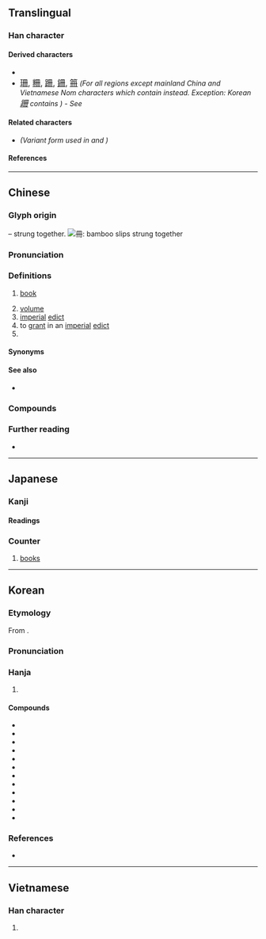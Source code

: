 {{also|册|𠕁}}
{{character info}}
==Translingual==

===Han character===
{{Han char|rn=13|rad=冂|as=03|sn=5|four=77440|canj=BT,XBT|ids=⿻冂卄,⿻𦉫一}}

====Derived characters====
* {{l|mul|[[𭇒]], [[姍]], [[柵]], [[𣧱]], [[𦙱]],<!-- Note: 𧧚 is incorrect - Contains ⿻冊丨 --> [[𪑃]], [[刪]], [[𮟰]], [[𠂨]], [[𣫳]], [[𣌧]]}}
*  <font size=3, lang="zh-hant">[[珊#Translingual|珊]], [[粣#Translingual|粣]], [[跚#Translingual|跚]], [[銏#Translingual|銏]], [[笧#Translingual|笧]]</font> ''(For all regions except mainland China and Vietnamese Nom characters which contain {{l|mul|册}} instead. Exception: Korean <font size=3, lang="ko">[[跚#Translingual|跚]]</font> contains {{l|mul|册}}) - See {{w|Han unification}}''

====Related characters====
* {{l|mul|[[册]]}} ''(Variant form used in {{w|simplified Chinese}} and {{w|History of writing in Vietnam|Vietnamese Nom}})''

====References====
{{Han ref|kx=0129.010|dkj=01515|dj=0289.200|hdz=10099.050|uh=518A}}

----

==Chinese==
{{zh-forms|s=册|alt=𠕁}}
{{zh-wp|lzh|nan:chheh}}

===Glyph origin===
{{Han etym}}
{{liushu|p}} – {{w|bamboo slips}} strung together.
[[File:Military documents on bamboo slips scroll in Han Dynasty 01.jpg|thumb|冊: bamboo slips strung together]]

===Pronunciation===
{{zh-pron
|m=cè
|ma=Zh-cè.ogg
|c=caak3
|h=pfs=chhak
|md=cháh
|mn=xm,qz,tw:chheh/zz,pn:chheeh/xm,zz,tw:chhek/qz:chhiak
|mn_note=chheh/chheeh - vernacular; chhek/chhiak - literary
|mn-t=cêh4
|w=4tshaq
|mc=y
|oc=y
|cat=n,v,cls
}}

===Definitions===
{{zh-hanzi}}

# {{lb|zh|literary|or|Min Nan}} [[book]]
# [[volume]]
# [[imperial]] [[edict]]
# to [[grant]] in an [[imperial]] [[edict]]
# {{zh-classifier|[[book]]s}}

====Synonyms====
{{zh-dial|書}}

====See also====
* {{zh-l|書}}

===Compounds===
{{zh-der|冊書|四柱冊|冊正|丁口冊|列冊|冊封|底冊|人手一冊|冊立|帳冊|冊子|冊命|分冊|冊頁|冊府元龜|冊府|冊葉|哀冊|冊籍|小冊子|史冊|兔園冊|副冊|名冊|畫冊|捐冊|旅遊手冊|檔冊|留言冊|清冊|書冊|樣冊子|手冊|方冊|符冊|簡冊|花名冊|點名冊|長冊|黃冊|魚鱗圖冊|高文大冊|高文典冊|紀念冊|簿冊|註冊|註冊商標|羊冊|照冊|教冊:kà-chheh;Min Nan|尪仔冊:ang-á-chheh;Min Nan|讀冊:tha̍k-chheh;Min Nan|參考冊:chham-khó-chheh;Min Nan|古冊:kó͘-chheh;Min Nan}}

===Further reading===
* {{thcwd|1322}}

{{zh-cat|Elementary}}

----

==Japanese==

===Kanji===
{{ja-kanji|grade=6|rs=冂03}}

====Readings====
{{ja-readings
|goon=しゃく
|kanon=さく
|kanyoon=さつ
|kun=ふみ-
}}

===Counter===
{{ja-pos|さつ|counter}}

# [[book]]s

----

==Korean==

===Etymology===
From {{der|ko|ltc|sort=책|-}} {{ltc-l|冊}}.
{{hanja-ety
|dk={{hanja-dongguk|ᄎᆡᆨ〮|chóyk}}
|m={{hanja-hunmong|ᄎᆡᆨ〮|chóyk|儒學#상34B}}
|mh=[[책|ᄎᆡᆨ〮]] ᄎᆡᆨ〮
}}
===Pronunciation===
{{ko-hanja-pron|책}}

===Hanja===
{{ko-hanja-search}}
{{ko-hanja|책|책}}

# {{hanja form of|책|[[book]]}}

====Compounds====
{{der-top3|Compounds}}
* {{ko-l|책방|冊房}}
* {{ko-l|책상|冊床}}
* {{ko-l|책자|冊子}}
* {{ko-l|서책|書冊}}
* {{ko-l|공책|空冊}}
* {{ko-l|책력|冊曆}}
* {{ko-l|책봉|冊封}}
* {{ko-l|책장|冊欌}}
* {{ko-l|별책|別冊}}
* {{ko-l|분책|分冊}}
* {{ko-l|책명|冊名}}
* {{ko-l|책제|冊題}}
{{der-bottom}}

===References===
* {{R:hanjadoc|670}}

----

==Vietnamese==

===Han character===
{{vi-readings|reading=sách|rs=冂03}}

# {{han tu form of|sách|[[book]]}}